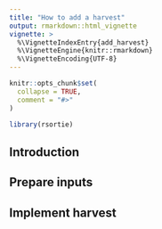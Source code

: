 ```yaml
---
title: "How to add a harvest"
output: rmarkdown::html_vignette
vignette: >
  %\VignetteIndexEntry{add_harvest}
  %\VignetteEngine{knitr::rmarkdown}
  %\VignetteEncoding{UTF-8}
---
```


```r
knitr::opts_chunk$set(
  collapse = TRUE,
  comment = "#>"
)
```

```r
library(rsortie)
```

## Introduction 

## Prepare inputs

## Implement harvest

